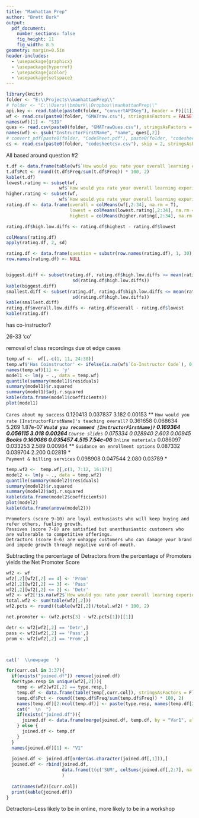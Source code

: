 ```yaml
---
title: "Manhattan Prep"
author: "Brett Burk"
output: 
  pdf_document: 
    number_sections: false
    fig_height: 11
    fig_width: 8.5
geometry: margin=0.5in
header-includes:
  - \usepackage{graphicx}
  - \usepackage{hyperref}
  - \usepackage{xcolor}
  - \usepackage{setspace}
---
```



```r
library(knitr)
folder <- "E:\\Projects\\manhattanPrep\\"
# folder <- "C:\\Users\\bmburk\\Dropbox\\manhattanPrep\\"
api.key <- read.table(paste0(folder, "convertAPIKey"), header = F)[[1]]
wf <- read.csv(paste0(folder, "GMATraw.csv"), stringsAsFactors = FALSE)
names(wf)[1] <- "SID"
ques <- read.csv(paste0(folder, "GMATrawQues.csv"), stringsAsFactors = FALSE)
names(wf) <- gsub("InstructorFirstName", "name", ques[,2])
# convert_pdf(paste0(folder, "CodeSheet.pdf"), paste0(folder, "codesheetcsv.csv"), api_key = api.key)
cs <- read.csv(paste0(folder, "codesheetcsv.csv"), skip = 2, stringsAsFactors = FALSE)
```

All based around question #2

```r
t.df <- data.frame(table(wf$`How would you rate your overall learning experience with Manhattan Prep?`))
t.df$Pct <- round((t.df$Freq/sum(t.df$Freq)) * 100, 2)
kable(t.df)
lowest.rating <- subset(wf, 
                    wf$`How would you rate your overall learning experience with Manhattan Prep?` <= 2)
higher.rating <- subset(wf, 
                    wf$`How would you rate your overall learning experience with Manhattan Prep?` > 2)
rating.df <- data.frame(overall = colMeans(wf[,2:34], na.rm = T), 
                        lowest = colMeans(lowest.rating[,2:34], na.rm = T), 
                        highest = colMeans(higher.rating[,2:34], na.rm = T))

rating.df$high.low.diffs <- rating.df$highest - rating.df$lowest

colMeans(rating.df)
apply(rating.df, 2, sd)

rating.df <- data.frame(question = substr(row.names(rating.df), 1, 30), rating.df)
row.names(rating.df) <- NULL


biggest.diff <- subset(rating.df, rating.df$high.low.diffs >= mean(rating.df$high.low.diffs) + 
                         sd(rating.df$high.low.diffs))
kable(biggest.diff)
smallest.diff <- subset(rating.df, rating.df$high.low.diffs <= mean(rating.df$high.low.diffs) - 
                         sd(rating.df$high.low.diffs))
kable(smallest.diff)
rating.df$overall.low.diffs <- rating.df$overall - rating.df$lowest
kable(rating.df)
```

has co-instructor?

26-33 'co'

removal of class recordings due ot edge cases
```r
temp.wf <-  wf[,-c(1, 11, 24:38)]
temp.wf$'Has Coinstructor' <- ifelse(is.na(wf$`Co-Instructor Code`), 0, 1)
names(temp.wf)[1] <- 'y'
model1 <- lm(y ~ ., data = temp.wf)
quantile(summary(model1)$residuals)
summary(model1)$r.squared
summary(model1)$adj.r.squared
kable(data.frame(model1$coefficients))
plot(model1)
```

`Cares about my success`                                        0.120413   0.037837   3.182  0.00153 ** 
`How would you rate [InstructorFirstName]'s teaching overall?`  0.361658   0.068634   5.269 1.87e-07 ***
`Would you recommend [InstructorFirstName]?`                    0.169364   0.056115   3.018  0.00264 ** 
`Course slides`                                                 0.075334   0.028940   2.603  0.00945 ** 
Books                                                           0.160086   0.035457   4.515 7.54e-06 ***
`Online materials`                                              0.086097   0.033253   2.589  0.00984 ** 
`Guidance on enrollment options`                                0.087332   0.039704   2.200  0.02819 *  
`Payment & billing services`                                    0.098908   0.047544   2.080  0.03789 * 


```r
temp.wf2 <-  temp.wf[,c(1, 7:12, 16:17)]
model2 <- lm(y ~ ., data = temp.wf2)
quantile(summary(model2)$residuals)
summary(model2)$r.squared
summary(model2)$adj.r.squared
kable(data.frame(model2$coefficients))
plot(model2)
kable(data.frame(anova(model2)))
```


    Promoters (score 9-10) are loyal enthusiasts who will keep buying and refer others, fueling growth.
    Passives (score 7-8) are satisfied but unenthusiastic customers who are vulnerable to competitive offerings.
    Detractors (score 0-6) are unhappy customers who can damage your brand and impede growth through negative word-of-mouth.

Subtracting the percentage of Detractors from the percentage of Promoters yields the Net Promoter Score

```r
wf2 <- wf
wf2[,2][wf2[,2] == 4] <- 'Prom'
wf2[,2][wf2[,2] == 3] <- 'Pass'
wf2[,2][wf2[,2] <= 2] <- 'Detr'
wf2 <- wf2[!is.na(wf2$`How would you rate your overall learning experience with Manhattan Prep?`),]
total.wf2 <- sum(table(wf2[,2]))
wf2.pcts <- round((table(wf2[,2])/total.wf2) * 100, 2)

net.promoter <- (wf2.pcts[3] - wf2.pcts[1])[[1]]

detr <- wf2[wf2[,2] == 'Detr',]
pass <- wf2[wf2[,2] == 'Pass',]
prom <- wf2[wf2[,2] == 'Prom',]



cat('  \\newpage  ')

for(curr.col in 3:37){
  if(exists("joined.df")) remove(joined.df)
  for(type.resp in unique(wf2[,2])){
    temp <- wf2[wf2[,2] == type.resp,]
    temp.df <- data.frame(table(temp[,curr.col]), stringsAsFactors = F)
    temp.df$Pct <- round((temp.df$Freq/sum(temp.df$Freq)) * 100, 2)
    names(temp.df)[2:ncol(temp.df)] <- paste(type.resp, names(temp.df[2:ncol(temp.df)]))
    cat("  \n  ")
    if(exists("joined.df")){
      joined.df <- data.frame(merge(joined.df, temp.df, by = "Var1", all = TRUE), stringsAsFactors = F)
    } else {
      joined.df <- temp.df
    }
  }
  names(joined.df)[1] <- "V1"
  
  joined.df <- joined.df[order(as.character(joined.df[,1])),]
  joined.df <- rbind(joined.df, 
                     data.frame(t(c('SUM', colSums(joined.df[,2:7], na.rm = T))))
                     )
  
  cat(names(wf2)[curr.col])
  print(kable(joined.df))
}

```

Detractors--Less likely to be in online, more likely to be in a workshop

